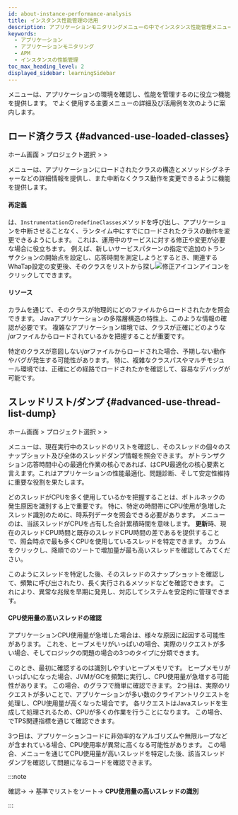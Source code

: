 ```yaml
---
id: about-instance-performance-analysis
title: インスタンス性能管理の活用
description: アプリケーションモニタリングメニューの中でインスタンス性能管理メニューの主な機能と活用例を案内します。
keywords:
  - アプリケーション
  - アプリケーションモニタリング
  - APM
  - インスタンスの性能管理
toc_max_heading_level: 2
displayed_sidebar: learningSidebar
---
```


<Cmdname sid="side_agentsConfiguration" className="uitext" />メニューは、アプリケーションの環境を確認し、性能を管理するのに役立つ機能を提供します。 <Cmdname sid="side_agentsConfiguration" className="uitext" />でよく使用する主要メニューの詳細及び活用例を次のように案内します。

## ロード済クラス {#advanced-use-loaded-classes}

ホーム画面 &gt; プロジェクト選択 &gt; <Cmdname sid="side_agentsConfiguration" className="uitext" /> &gt; <Cmdname sid="side_loadedClasses" className="uitext" />

<Cmdname sid="side_loadedClasses" className="uitext" />メニューは、アプリケーションにロードされたクラスの構造とメソッドシグネチャーなどの詳細情報を提供し、また中断なくクラス動作を変更できるように<Cmdname sid="redefine" className="uitext" />機能を提供します。

#### 再定義

<Cmdname sid="redefine" className="uitext" />は、`Instrumentation`の`redefineClasses`メソッドを呼び出し、アプリケーションを中断させることなく、ランタイム中にすでにロードされたクラスの動作を変更できるようにします。 これは、運用中のサービスに対する修正や変更が必要な場合に役立ちます。 例えば、新しいサービスパターンの指定で追加のトランザクションの開始点を設定し、応答時間を測定しようとするとき、関連するWhaTap設定の変更後、そのクラスを<Cmdname sid="side_loadedClasses" className="uitext" />リストから探し![修正アイコン](/img/ico-edit.svg)アイコンをクリックして<Cmdname sid="redefine" className="uitext" />できます。

<ImgLang img='best-p/about-instance-loaded-class1.png' desc='ロード済クラス再定義' />

#### リソース

<Cmdname sid="resource" className="uitext" />カラムを通じて、そのクラスが物理的にどのファイルからロードされたかを照会できます。 Javaアプリケーションの多階層構造の特性上、このような<Cmdname sid="resource" className="uitext" />情報の確認が必要です。 複雑なアプリケーション環境では、クラスが正確にどのような*jar*ファイルからロードされているかを把握することが重要です。

特定のクラスが意図しない*jar*ファイルからロードされた場合、予期しない動作やバグが発生する可能性があります。 特に、複雑なクラスパスやマルチモジュール環境では、正確にどの経路でロードされたかを確認して、容易なデバッグが可能です。 

## スレッドリスト/ダンプ {#advanced-use-thread-list-dump}

ホーム画面 &gt; プロジェクト選択 &gt; <Cmdname sid="side_agentsConfiguration" className="uitext" /> &gt; <Cmdname sid="side_threadList" className="uitext" />

<Cmdname sid="side_threadList" className="uitext" />メニューは、現在実行中のスレッドのリストを確認し、そのスレッドの個々のスナップショット及び全体のスレッドダンプ情報を照会できます。 <Cmdname sid="hitmap" className="uitext" />がトランザクション応答時間中心の最適化作業の核心であれば、<Cmdname sid="side_threadList" className="uitext" />はCPU最適化の核心要素と言えます。これはアプリケーションの性能最適化、問題診断、そして安定性維持に重要な役割を果たします。

どのスレッドがCPUを多く使用しているかを把握することは、ボトルネックの発生原因を識別する上で重要です。 特に、特定の時間帯にCPU使用が急増したスレッド識別のために、時系列データを照会できる必要があります。 <Cmdname sid="side_threadList" className="uitext" />メニューの<Cmdname sid="thread_cpu_time" className="uitext" />は、当該スレッドがCPUを占有した合計累積時間を意味します。 **更新**時、現在のスレッドCPU時間と既存のスレッドCPU時間の差である<Cmdname sid="TTL08126" className="uitext" />を提供することで、照会時点で最も多くCPUを使用しているスレッドを特定できます。 <Cmdname sid="TTL08126" className="uitext" />カラムをクリックし、降順でのソートで増加量が最も高いスレッドを確認してみてください。 

<ImgLang img='best-p/about-instance-thread-list-dump3.png' desc='スレッドリスト/ダンプデルタ値' />

このようにスレッドを特定した後、そのスレッドのスナップショットを確認して、頻繁に呼び出されたり、長く実行されるメソッドなどを確認できます。 これにより、異常な兆候を早期に発見し、対応してシステムを安定的に管理できます。

<ImgLang img='best-p/about-instance-thread-list-dump4.png' desc='スレッドリスト/ダンプ個別スレッドダンプ' />

#### CPU使用量の高いスレッドの確認

アプリケーションCPU使用量が急増した場合は、様々な原因に起因する可能性があります。 これを、ヒープメモリがいっぱいの場合、実際のリクエストが多い場合、そしてロジックの問題の場合の3つのタイプに分類できます。

このとき、最初に確認するのは識別しやすいヒープメモリです。 ヒープメモリがいっぱいになった場合、JVMがGCを頻繁に実行し、CPU使用量が急増する可能性があります。 この場合、<Cmdname sid="application_dashboard" className="uitext" />の<Cmdname sid="AA010" className="uitext" />グラフで簡単に確認できます。 2つ目は、実際のリクエストが多いことで、アプリケーションが多い数のクライアントリクエストを処理し、CPU使用量が高くなった場合です。 各リクエストはJavaスレッドを生成して処理されるため、CPUが多くの作業を行うことになります。 この場合、<Cmdname sid="application_dashboard" className="uitext" />でTPS関連指標を通じて確認できます。

3つ目は、アプリケーションコードに非効率的なアルゴリズムや無限ループなどが含まれている場合、CPU使用率が異常に高くなる可能性があります。 この場合、<Cmdname sid="side_threadList" className="uitext" />メニューを通じてCPU使用量が高いスレッドを特定した後、該当スレッドダンプを確認して問題になるコードを確認できます。

:::note 

<Cmdname sid="thread_cpu_time" className="uitext" />確認→ <Cmdname sid="refresh" className="uitext" /> → <Cmdname sid="TTL08126" className="uitext" />基準でリストをソート→ **CPU使用量の高いスレッドの識別**

:::
